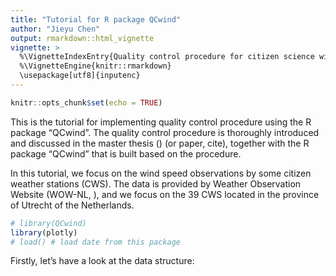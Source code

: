 ```yaml
---
title: "Tutorial for R package QCwind"
author: "Jieyu Chen"
output: rmarkdown::html_vignette
vignette: >
  %\VignetteIndexEntry{Quality control procedure for citizen science wind observations using R package "QCwind"}
  %\VignetteEngine{knitr::rmarkdown}
  \usepackage[utf8]{inputenc}
---
```


```r
knitr::opts_chunk$set(echo = TRUE)
```

This is the tutorial for implementing quality control procedure using the R package "QCwind". The quality control procedure is thoroughly introduced and discussed in the master thesis (\url{https://dspace.library.uu.nl/handle/1874/398742}) (or paper, cite), together with the R package "QCwind" that is built based on the procedure.  

In this tutorial, we focus on the wind speed observations by some citizen weather stations (CWS). The data is provided by Weather Observation Website (WOW-NL, \url{https://wow.knmi.nl/}), and we focus on the 39 CWS located in the province of Utrecht of the Netherlands.  

```r
# library(QCwind)
library(plotly)
# load() # load date from this package
```

Firstly, let's have a look at the data structure:














